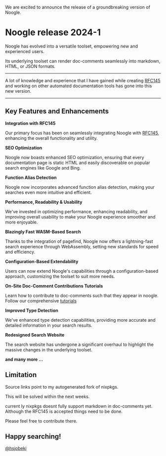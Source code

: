 We are excited to announce the release of a groundbreaking version of Noogle.

# Noogle release 2024-1

Noogle has evolved into a versatile toolset, empowering new and experienced users.

Its underlying toolset can render doc-comments seamlessly into markdown, HTML, or JSON formats. 

---

A lot of knowledge and experience that I have gained while creating [RFC145](https://github.com/NixOS/rfcs/blob/master/rfcs/0145-doc-strings.md) and working on other automated documentation tools has gone into this new version.

---

## Key Features and Enhancements

**Integration with RFC145**

Our primary focus has been on seamlessly integrating Noogle with [RFC145](https://github.com/NixOS/rfcs/blob/master/rfcs/0145-doc-strings.md), enhancing the overall functionality and utility.

**SEO Optimization**

Noogle now boasts enhanced SEO optimization, ensuring that every documentation page is static HTML and easily discoverable on popular search engines like Google and Bing.

**Function Alias Detection**

Noogle now incorporates advanced function alias detection, making your searches even more intuitive and efficient.

**Performance, Readability & Usability**

We've invested in optimizing performance, enhancing readability, and improving overall usability to make your Noogle experience smoother and more enjoyable.

**Blazingly Fast WASM-Based Search**

Thanks to the integration of pagefind, Noogle now offers a lightning-fast search experience through WebAssembly, setting new standards for speed and efficiency.

**Configuration-Based Extendability**

Users can now extend Noogle's capabilities through a configuration-based approach, customizing the toolset to suit more needs.

**On-Site Doc-Comment Contributions Tutorials**

Learn how to contribute to doc-comments such that they appear in noogle. Follow our comprehensive [tutorials](/md/documentation)

**Improved Type Detection**

We've enhanced type detection capabilities, providing more accurate and detailed information in your search results.

**Redesigned Search Website**

The search website has undergone a significant overhaul to highlight the massive changes in the underlying toolset.

**and many more ...**

## Limitation

Source links point to my autogenerated fork of nixpkgs. 

This will be solved within the next weeks.

current ly nixpkgs doesnt fully support markdown in doc-comments yet. Although the RFC145 is accepted things need to be done.

Please feel free to contribute there.

## Happy searching!

[@hsjobeki](https://github.com/hsjobeki)
